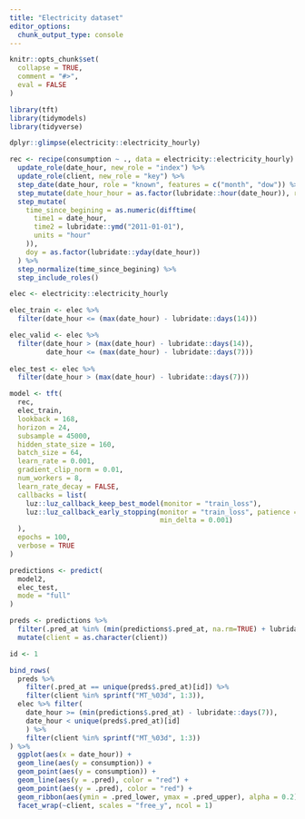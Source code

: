 ```yaml
---
title: "Electricity dataset"
editor_options: 
  chunk_output_type: console
---
```


```r
knitr::opts_chunk$set(
  collapse = TRUE,
  comment = "#>",
  eval = FALSE
)
```

```r
library(tft)
library(tidymodels)
library(tidyverse)
```

```r
dplyr::glimpse(electricity::electricity_hourly)
```

```r
rec <- recipe(consumption ~ ., data = electricity::electricity_hourly) %>% 
  update_role(date_hour, new_role = "index") %>% 
  update_role(client, new_role = "key") %>% 
  step_date(date_hour, role = "known", features = c("month", "dow")) %>% 
  step_mutate(date_hour_hour = as.factor(lubridate::hour(date_hour)), role = "known") %>% 
  step_mutate(
    time_since_begining = as.numeric(difftime(
      time1 = date_hour, 
      time2 = lubridate::ymd("2011-01-01"), 
      units = "hour"
    )),
    doy = as.factor(lubridate::yday(date_hour))
  ) %>% 
  step_normalize(time_since_begining) %>% 
  step_include_roles()
```

```r
elec <- electricity::electricity_hourly

elec_train <- elec %>% 
  filter(date_hour <= (max(date_hour) - lubridate::days(14)))

elec_valid <- elec %>% 
  filter(date_hour > (max(date_hour) - lubridate::days(14)),
         date_hour <= (max(date_hour) - lubridate::days(7)))
  
elec_test <- elec %>% 
  filter(date_hour > (max(date_hour) - lubridate::days(7)))
```


```r
model <- tft(
  rec, 
  elec_train, 
  lookback = 168, 
  horizon = 24, 
  subsample = 45000,
  hidden_state_size = 160, 
  batch_size = 64, 
  learn_rate = 0.001, 
  gradient_clip_norm = 0.01,
  num_workers = 8,
  learn_rate_decay = FALSE,
  callbacks = list(
    luz::luz_callback_keep_best_model(monitor = "train_loss"),
    luz::luz_callback_early_stopping(monitor = "train_loss", patience = 5, 
                                     min_delta = 0.001)
  ),
  epochs = 100,
  verbose = TRUE
)
```


```r
predictions <- predict(
  model2, 
  elec_test, 
  mode = "full"
)

preds <- predictions %>% 
  filter(.pred_at %in% (min(predictions$.pred_at, na.rm=TRUE) + lubridate::days(0:6))) %>% 
  mutate(client = as.character(client))

id <- 1

bind_rows(
  preds %>% 
    filter(.pred_at == unique(preds$.pred_at)[id]) %>% 
    filter(client %in% sprintf("MT_%03d", 1:3)), 
  elec %>% filter(
    date_hour >= (min(predictions$.pred_at) - lubridate::days(7)),
    date_hour < unique(preds$.pred_at)[id]
    ) %>% 
    filter(client %in% sprintf("MT_%03d", 1:3))
) %>% 
  ggplot(aes(x = date_hour)) +
  geom_line(aes(y = consumption)) +
  geom_point(aes(y = consumption)) +
  geom_line(aes(y = .pred), color = "red") +
  geom_point(aes(y = .pred), color = "red") +
  geom_ribbon(aes(ymin = .pred_lower, ymax = .pred_upper), alpha = 0.2) +
  facet_wrap(~client, scales = "free_y", ncol = 1)
```

